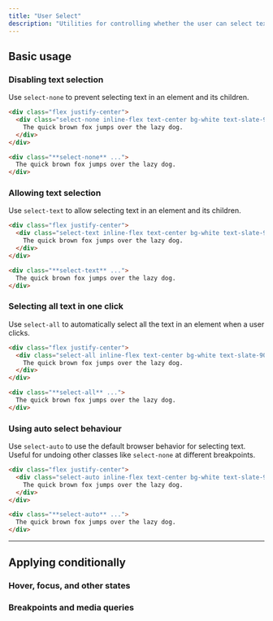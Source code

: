 ---
title: "User Select"
description: "Utilities for controlling whether the user can select text in an element."
---



## Basic usage

### Disabling text selection

Use `select-none` to prevent selecting text in an element and its children.

```html {{ example: { hint: 'Try selecting the text to see the expected behaviour' } }}
<div class="flex justify-center">
  <div class="select-none inline-flex text-center bg-white text-slate-900 font-semibold font-sans text-sm shadow-lg rounded-lg ring-1 ring-slate-900/5 px-4 py-3 dark:bg-slate-800 dark:ring-0 dark:highlight-white/5 dark:text-slate-200">
    The quick brown fox jumps over the lazy dog.
  </div>
</div>
```

```html
<div class="**select-none** ...">
  The quick brown fox jumps over the lazy dog.
</div>
```

### Allowing text selection

Use `select-text` to allow selecting text in an element and its children.

```html {{ example: { hint: 'Try selecting the text to see the expected behaviour' } }}
<div class="flex justify-center">
  <div class="select-text inline-flex text-center bg-white text-slate-900 font-semibold font-sans text-sm shadow-lg rounded-lg ring-1 ring-slate-900/5 px-4 py-3 dark:bg-slate-800 dark:ring-0 dark:highlight-white/5 dark:text-slate-200">
    The quick brown fox jumps over the lazy dog.
  </div>
</div>
```

```html
<div class="**select-text** ...">
  The quick brown fox jumps over the lazy dog.
</div>
```

### Selecting all text in one click

Use `select-all` to automatically select all the text in an element when a user clicks.

```html {{ example: { hint: 'Try selecting the text to see the expected behaviour' } }}
<div class="flex justify-center">
  <div class="select-all inline-flex text-center bg-white text-slate-900 font-semibold font-sans text-sm shadow-lg rounded-lg ring-1 ring-slate-900/5 px-4 py-3 dark:bg-slate-800 dark:ring-0 dark:highlight-white/5 dark:text-slate-200">
    The quick brown fox jumps over the lazy dog.
  </div>
</div>
```

```html
<div class="**select-all** ...">
  The quick brown fox jumps over the lazy dog.
</div>
```

### Using auto select behaviour

Use `select-auto` to use the default browser behavior for selecting text. Useful for undoing other classes like `select-none` at different breakpoints.

```html {{ example: { hint: 'Try selecting the text to see the expected behaviour' } }}
<div class="flex justify-center">
  <div class="select-auto inline-flex text-center bg-white text-slate-900 font-semibold font-sans text-sm shadow-lg rounded-lg ring-1 ring-slate-900/5 px-4 py-3 dark:bg-slate-800 dark:ring-0 dark:highlight-white/5 dark:text-slate-200">
    The quick brown fox jumps over the lazy dog.
  </div>
</div>
```

```html
<div class="**select-auto** ...">
  The quick brown fox jumps over the lazy dog.
</div>
```

---

## <Heading ignore>Applying conditionally</Heading>

### <Heading ignore>Hover, focus, and other states</Heading>

<HoverFocusAndOtherStates featuredClass="select-all" />

### <Heading ignore>Breakpoints and media queries</Heading>

<BreakpointsAndMediaQueries featuredClass="select-all" />
